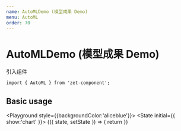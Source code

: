 ```yaml
---
name: AutoMLDemo (模型成果 Demo)
menu: AutoML
order: 70
---
```



# AutoMLDemo (模型成果 Demo)

引入组件
```
import { AutoML } from 'zet-component';
```


## Basic usage

<Playground style={{backgroundColor:'aliceblue'}}>
  <State initial={{ show:'chart' }}>
    {({ state, setState }) => {
      return <Demo></Demo>
    }}
  </State>
</Playground>
